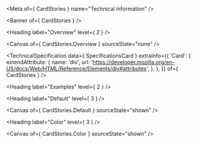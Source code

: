 
<Meta of={ CardStories } name="Technical information" />

<Banner of={ CardStories } />

<Heading label="Overview" level={ 2 } />

<Canvas of={ CardStories.Overview } sourceState="none" />

<TechnicalSpecification
  data={ SpecificationsCard }
  extraInfo={{
    'Card': {
      extendAttribute: {
        name: 'div',
        url: 'https://developer.mozilla.org/en-US/docs/Web/HTML/Reference/Elements/div#attributes',
      },
    },
  }}
  of={ CardStories } />

<Heading label="Examples" level={ 2 } />

<Heading label="Default" level={ 3 } />

<Canvas of={ CardStories.Default } sourceState="shown" />

<Heading label="Color" level={ 3 } />

<Canvas of={ CardStories.Color } sourceState="shown" />

